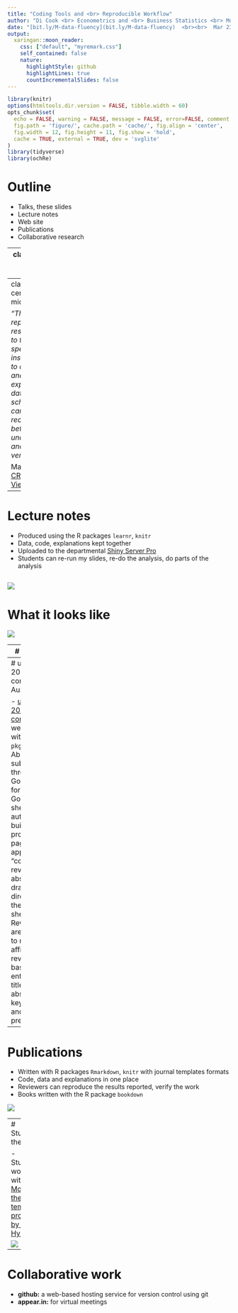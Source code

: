 ```yaml
---
title: "Coding Tools and <br> Reproducible Workflow"
author: "Di Cook <br> Econometrics and <br> Business Statistics <br> Monash University"
date: "[bit.ly/M-data-fluency](bit.ly/M-data-fluency)  <br><br>  Mar 23, 2018"
output:
  xaringan::moon_reader:
    css: ["default", "myremark.css"]
    self_contained: false
    nature:
      highlightStyle: github
      highlightLines: true
      countIncrementalSlides: false
---
```


```r
library(knitr)
options(htmltools.dir.version = FALSE, tibble.width = 60)
opts_chunk$set(
  echo = FALSE, warning = FALSE, message = FALSE, error=FALSE, comment = "#>",
  fig.path = 'figure/', cache.path = 'cache/', fig.align = 'center', 
  fig.width = 12, fig.height = 11, fig.show = 'hold', 
  cache = TRUE, external = TRUE, dev = 'svglite'
)
library(tidyverse)
library(ochRe)
```


# Outline

- Talks, these slides
- Lecture notes
- Web site
- Publications
- Collaborative research

---
class: large center middle

All of these are made using the open source software R

[https://cran.r-project.org](https://cran.r-project.org)

---
class: large center middle

*"The goal of reproducible research is to tie specific instructions to data analysis and experimental data so that scholarship can be recreated, better understood and verified."* 

Max Kuhn, [CRAN Task View](https://cran.r-project.org/web/views/ReproducibleResearch.html) 

---
# Lecture notes

- Produced using the R packages `learnr`, `knitr`
- Data, code, explanations kept together
- Uploaded to the departmental [Shiny Server Pro](https://ebsmonash.shinyapps.io/lecture4a_visualisation/#section-example-tuberculosis-data)
- Students can re-run my slides, re-do the analysis, do parts of the analysis

![](img/files.png)
---
# What it looks like

![](img/rmd.png)

---
# Web site

- Produced with the R package `blogdown`
- Integrate data analysis examples into blog posts

![](img/webpage.png)

---
# useR! 2018 is coming to Australia

- [useR! 2018 conference](https://user2018.r-project.org) web site built with R `pkgdown`
- Abstract submissions through Google forms, to Google sheets to automatically build program page
- Shiny app called "cooee" to review abstracts, draws directly from the Google sheet. Reviewers are blinded to name, affiliation, review based entirely on title, abstract, keywords and type of presentation. 

---
# Publications

- Written with R packages `Rmarkdown`, `knitr` with journal templates formats
- Code, data and explanations in one place
- Reviewers can reproduce the results reported, verify the work
- Books written with the R package `bookdown`

![](img/paper.png)

---
# Student thesis

- Students work with the [Monash thesis template produce by Rob Hyndman](https://github.com/robjhyndman/MonashThesis)

![](img/thesis.png)


---
# Collaborative work

- **github:** a web-based hosting service for version control using git
- **appear.in:** for virtual meetings

